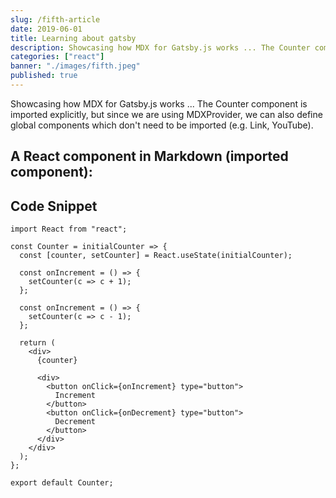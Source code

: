```yaml
---
slug: /fifth-article
date: 2019-06-01
title: Learning about gatsby
description: Showcasing how MDX for Gatsby.js works ... The Counter component is imported explicitly
categories: ["react"]
banner: "./images/fifth.jpeg"
published: true
---
```


Showcasing how MDX for Gatsby.js works ... The Counter component is imported explicitly, but since we are using MDXProvider, we can also define global components which don't need to be imported (e.g. Link, YouTube).

## A React component in Markdown (imported component):

## Code Snippet

```jsx{1,4-6}
import React from "react";

const Counter = initialCounter => {
  const [counter, setCounter] = React.useState(initialCounter);

  const onIncrement = () => {
    setCounter(c => c + 1);
  };

  const onIncrement = () => {
    setCounter(c => c - 1);
  };

  return (
    <div>
      {counter}

      <div>
        <button onClick={onIncrement} type="button">
          Increment
        </button>
        <button onClick={onDecrement} type="button">
          Decrement
        </button>
      </div>
    </div>
  );
};

export default Counter;
```
